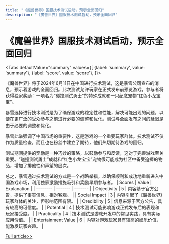 ```yaml
---
title: "《魔兽世界》国服技术测试启动，预示全面回归"
description: "《魔兽世界》国服技术测试启动，预示全面回归"
---
```



# 《魔兽世界》国服技术测试启动，预示全面回归


<Tabs
	defaultValue="summary"
	values={[
	{label: 'summary', value: 'summary'},
	{label: 'score', value: 'score'},
]}>
<TabItem value="summary">


《魔兽世界》将于2024年6月11日在中国进行技术测试，这是暴雪公司宣布的消息，预示着游戏的全面回归。此次测试允许玩家在正式发布前预览游戏，参与者将获得独家奖励：一项名为“碰撞测试勇士”的特殊成就和一只纪念宠物“红色小龙宝宝”。

暴雪选择进行技术测试是为了确保游戏的稳定性和性能，解决可能出现的问题，以便在更广泛的受众参与之前进行必要的调整和优化。测试与全面发布之间的延迟是由于必要的调整和优化。

暴雪此举强调了中国市场的重要性，这是游戏的一个重要玩家群体。技术测试不仅作为质量检查，而且也在粉丝中建立了期待，他们热切期待游戏的回归。

测试期间提供的奖励是一种巧妙的策略，以鼓励参与和反馈，这对于完善游戏至关重要。“碰撞测试勇士”成就和“红色小龙宝宝”宠物很可能成为社区中备受追捧的物品，增加了排他性和声望的层次。

总之，暴雪通过技术测试的方式是一个战略举措，以确保顺利和成功地重新进入中国游戏市场，利用独家激励措施吸引和奖励早期参与者。
</TabItem>
<TabItem value="score">
	| Scores     | Value   | Explanation |
	| -------- | ------- | ------- |
	| Objectivity  | 5    | 内容基于官方公告，提供了事实信息，相对客观。    |
	| Social Impact | 3     | 内容引起了《魔兽世界》玩家群体的关注，但影响范围有限。    |
	| Credibility    | 5    | 信息来源于官方公告，具有较高的可信度。    |
	| Potential    | 4    | 技术测试可能影响游戏正式发布后的表现和玩家接受度。    |
	| Practicality    | 4    | 技术测试是游戏开发中的常见实践，具有实际应用价值。    |
	| Entertainment Value    | 6    | 内容对游戏玩家具有较高的娱乐价值，能激发玩家兴趣。    |
</TabItem>
</Tabs>

[Full article>>](https://readhub.cn/topic/8aBmjZwp3um)
